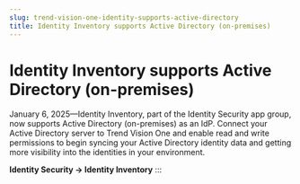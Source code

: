 ```yaml
---
slug: trend-vision-one-identity-supports-active-directory
title: Identity Inventory supports Active Directory (on-premises)
---
```

# Identity Inventory supports Active Directory (on-premises)

January 6, 2025—Identity Inventory, part of the Identity Security app group, now supports Active Directory (on-premises) as an IdP. Connect your Active Directory server to Trend Vision One and enable read and write permissions to begin syncing your Active Directory identity data and getting more visibility into the identities in your environment.

**Identity Security → Identity Inventory**
:::
